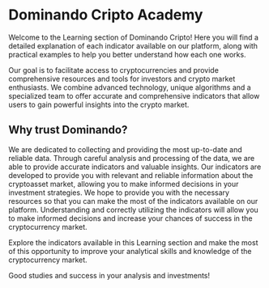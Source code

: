 # Dominando Cripto Academy

Welcome to the Learning section of Dominando Cripto! Here you will find a detailed explanation of each indicator available on our platform, along with practical examples to help you better understand how each one works.

Our goal is to facilitate access to cryptocurrencies and provide comprehensive resources and tools for investors and crypto market enthusiasts. We combine advanced technology, unique algorithms and a specialized team to offer accurate and comprehensive indicators that allow users to gain powerful insights into the crypto market.

## Why trust Dominando?

We are dedicated to collecting and providing the most up-to-date and reliable data. Through careful analysis and processing of the data, we are able to provide accurate indicators and valuable insights. Our indicators are developed to provide you with relevant and reliable information about the cryptoasset market, allowing you to make informed decisions in your investment strategies.
We hope to provide you with the necessary resources so that you can make the most of the indicators available on our platform. Understanding and correctly utilizing the indicators will allow you to make informed decisions and increase your chances of success in the cryptocurrency market.

Explore the indicators available in this Learning section and make the most of this opportunity to improve your analytical skills and knowledge of the cryptocurrency market.

Good studies and success in your analysis and investments!
